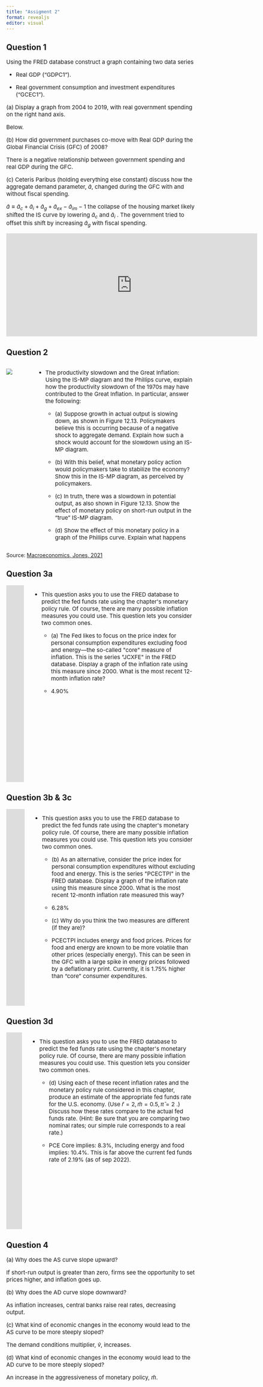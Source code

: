 ```yaml
---
title: "Assigment 2"
format: revealjs
editor: visual
---
```


## Question 1

::: {style="font-size: 15px"}
Using the FRED database construct a graph containing two data series

-   Real GDP ("GDPC1").

-   Real government consumption and investment expenditures ("GCEC1").

\(a\) Display a graph from 2004 to 2019, with real government spending on the right hand axis.

Below.

\(b\) How did government purchases co-move with Real GDP during the Global Financial Crisis (GFC) of 2008?

There is a negative relationship between government spending and real GDP during the GFC.

\(c\) Ceteris Paribus (holding everything else constant) discuss how the aggregate demand parameter, $\bar{a}$, changed during the GFC with and without fiscal spending.

$\bar{a} \equiv \bar{a}_c + \bar{a}_i + \bar{a}_g + \bar{a}_{ex} - \bar{a}_{im} -1$ the collapse of the housing market likely shifted the IS curve by lowering $\bar{a}_c$ and $\bar{a}_i$ . The government tried to offset this shift by increasing $\bar{a}_g$ with fiscal spending.
:::

```{=html}
<iframe src="https://fred.stlouisfed.org/graph/graph-landing.php?g=Vfjm&width=670&height=275" scrolling="no" frameborder="0" style="overflow:hidden; width:670px; height:275px;" allowTransparency="true" loading="lazy"></iframe>
```
## Question 2

::: columns
::: {.column width="50%"}
![](images/figure_12_18.png){fig-align="center"}
:::

::: {.column width="50%" style="font-size: 15px"}
-   The productivity slowdown and the Great Inflation: Using the IS-MP diagram and the Phillips curve, explain how the productivity slowdown of the 1970s may have contributed to the Great Inflation. In particular, answer the following:

    -   \(a\) Suppose growth in actual output is slowing down, as shown in Figure 12.13. Policymakers believe this is occurring because of a negative shock to aggregate demand. Explain how such a shock would account for the slowdown using an IS-MP diagram.

    -   \(b\) With this belief, what monetary policy action would policymakers take to stabilize the economy? Show this in the IS-MP diagram, as perceived by policymakers.

    -   \(c\) In truth, there was a slowdown in potential output, as also shown in Figure 12.13. Show the effect of monetary policy on short-run output in the "true" IS-MP diagram.

    -   \(d\) Show the effect of this monetary policy in a graph of the Phillips curve. Explain what happens
:::
:::

::: footer
Source: [Macroeconomics, Jones, 2021](https://wwnorton.com/books/9780393417326)
:::

## Question 3a

::: columns
::: {.column width="50%"}

```{=html}
<iframe src="https://fred.stlouisfed.org/graph/graph-landing.php?g=VipE&width=470&height=475" scrolling="no" frameborder="0" style="overflow:hidden; width:470px; height:525px;" allowTransparency="true" loading="lazy"></iframe>
```
:::

::: {.column width="50%" style="font-size: 15px"}
-   This question asks you to use the FRED database to predict the fed funds
    rate using the chapter\'s monetary policy rule. Of course, there are many
    possible inflation measures you could use. This question lets you
    consider two common ones.

    -   \(a\) The Fed likes to focus on the price index for personal consumption
        expenditures excluding food and energy---the so-called \"core\" measure of inflation. This is the series \"JCXFE\" in the FRED database. Display a
        graph of the inflation rate using this measure since 2000. What is the
        most recent 12-month inflation rate? \

    -   4.90%
:::
:::

## Question 3b & 3c

::: columns
::: {.column width="50%"}

```{=html}
<iframe src="https://fred.stlouisfed.org/graph/graph-landing.php?g=VipU&width=470&height=475" scrolling="no" frameborder="0" style="overflow:hidden; width:470px; height:525px;" allowTransparency="true" loading="lazy"></iframe>
```
:::

::: {.column width="50%" style="font-size: 15px"}
-   This question asks you to use the FRED database to predict the fed funds
    rate using the chapter\'s monetary policy rule. Of course, there are many
    possible inflation measures you could use. This question lets you
    consider two common ones.

    -   \(b\) As an alternative, consider the price index for personal consumption
        expenditures without excluding food and energy. This is the series
        \"PCECTPI\" in the FRED database. Display a graph of the inflation rate
        using this measure since 2000. What is the most recent 12-month
        inflation rate measured this way?\

    -   6.28%

    -   \(c\) Why do you think the two measures are different (if they are)?

    -   PCECTPI includes energy and food prices. Prices for food and energy are known to be more volatile than other prices (especially energy). This can be seen in the GFC with a large spike in energy prices followed by a deflationary print. Currently, it is 1.75% higher than "core" consumer expenditures.
:::
:::

## Question 3d 

::: columns
::: {.column width="50%"}

```{=html}
<iframe src="https://fred.stlouisfed.org/graph/graph-landing.php?g=VitH&width=470&height=475" scrolling="no" frameborder="0" style="overflow:hidden; width:470px; height:525px;" allowTransparency="true" loading="lazy"></iframe>
```
:::

::: {.column width="50%" style="font-size: 15px"}
-   This question asks you to use the FRED database to predict the fed funds
    rate using the chapter\'s monetary policy rule. Of course, there are many
    possible inflation measures you could use. This question lets you
    consider two common ones.

    -   \(d\) Using each of these recent inflation rates and the monetary policy rule
        considered in this chapter, produce an estimate of the appropriate fed
        funds rate for the U.S. economy. (Use $\bar{r}=2,\bar{m}=0.5,\bar{\pi}=2$ .) Discuss how these rates compare to the actual fed funds rate. (Hint: Be sure that you are comparing two nominal rates; our simple rule corresponds to a real rate.) \

    -   PCE Core implies: 8.3%, Including energy and food implies: 10.4%. This is far above the current fed funds rate of 2.19% (as of sep 2022).
:::
:::

## Question 4

::: {style="font-size: 15px"}
\(a\) Why does the AS curve slope upward?

If short-run output is greater than zero, firms see the opportunity to set prices higher, and inflation goes up.

\(b\) Why does the AD curve slope downward?

As inflation increases, central banks raise real rates, decreasing output.

\(c\) What kind of economic changes in the economy would lead to the AS curve to be more steeply sloped?

The demand conditions multiplier, $\bar{v}$, increases.

\(d\) What kind of economic changes in the economy would lead to the AD curve to be more steeply sloped?

An increase in the aggressiveness of monetary policy, $\bar{m}$.
:::
